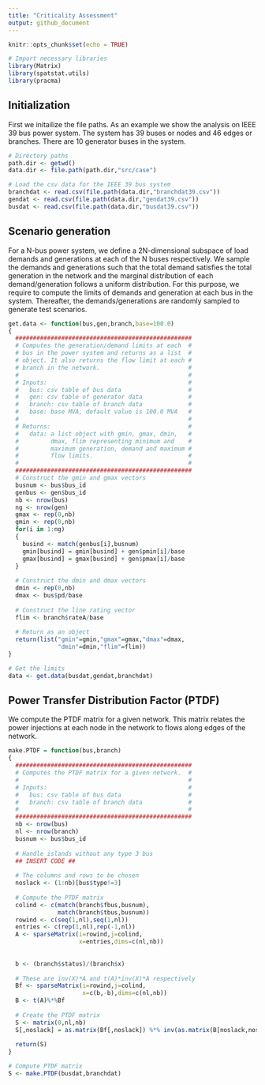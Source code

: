 ```yaml
---
title: "Criticality Assessment"
output: github_document
---
```


```r
knitr::opts_chunk$set(echo = TRUE)

# Import necessary libraries
library(Matrix)
library(spatstat.utils)
library(pracma)
```

## Initialization
First we initailize the file paths. As an example we show the analysis on IEEE 39 bus power system. The system has 39 buses or nodes and 46 edges or branches. There are 10 generator buses in the system.
```r
# Directory paths
path.dir <- getwd()
data.dir <- file.path(path.dir,"src/case")

# Load the csv data for the IEEE 39 bus system
branchdat <- read.csv(file.path(data.dir,"branchdat39.csv"))
gendat <- read.csv(file.path(data.dir,"gendat39.csv"))
busdat <- read.csv(file.path(data.dir,"busdat39.csv"))
```

## Scenario generation
For a N-bus power system, we define a 2N-dimensional subspace of load demands and generations at each of the N buses respectively. We sample the demands and generations such that the total demand satisfies the total generation in the network and the marginal distribution of each demand/generation follows a uniform distribution. For this purpose, we require to compute the limits of demands and generation at each bus in the system. Thereafter, the demands/generations are randomly sampled to generate test scenarios.
```r
get.data <- function(bus,gen,branch,base=100.0)
{
  ##################################################
  # Computes the generation/demand limits at each  #
  # bus in the power system and returns as a list  #
  # object. It also returns the flow limit at each #
  # branch in the network.                         #
  #                                                #
  # Inputs:                                        #
  #   bus: csv table of bus data                   #
  #   gen: csv table of generator data             #
  #   branch: csv table of branch data             #
  #   base: base MVA, default value is 100.0 MVA   #
  #                                                #
  # Returns:                                       #
  #   data: a list object with gmin, gmax, dmin,   #
  #         dmax, flim representing minimum and    #
  #         maximum generation, demand and maximum #
  #         flow limits.                           #
  #                                                #
  ##################################################
  # Construct the gmin and gmax vectors
  busnum <- bus$bus_id
  genbus <- gen$bus_id
  nb <- nrow(bus)
  ng <- nrow(gen)
  gmax <- rep(0,nb)
  gmin <- rep(0,nb)
  for(i in 1:ng)
  {
    busind <- match(genbus[i],busnum)
    gmin[busind] = gmin[busind] + gen$pmin[i]/base
    gmax[busind] = gmax[busind] + gen$pmax[i]/base
  }
  
  # Construct the dmin and dmax vectors
  dmin <- rep(0,nb)
  dmax <- bus$pd/base
  
  # Construct the line rating vector
  flim <- branch$rateA/base
  
  # Return as an object
  return(list("gmin"=gmin,"gmax"=gmax,"dmax"=dmax,
              "dmin"=dmin,"flim"=flim))
}

# Get the limits
data <- get.data(busdat,gendat,branchdat)
```

## Power Transfer Distribution Factor (PTDF)
We compute the PTDF matrix for a given network. This matrix relates the power injections at each node in the network to flows along edges of the network. 
```r
make.PTDF = function(bus,branch)
{
  ##################################################
  # Computes the PTDF matrix for a given network.  #
  #                                                #
  # Inputs:                                        #
  #   bus: csv table of bus data                   #
  #   branch: csv table of branch data             #
  #                                                #
  ##################################################
  nb <- nrow(bus)
  nl <- nrow(branch)
  busnum <- bus$bus_id
  
  # Handle islands without any type 3 bus
  ## INSERT CODE ##
  
  # The columns and rows to be chosen
  noslack <- (1:nb)[bus$type!=3]
  
  # Compute the PTDF matrix
  colind <- c(match(branch$fbus,busnum),
              match(branch$tbus,busnum))
  rowind <- c(seq(1,nl),seq(1,nl))
  entries <- c(rep(1,nl),rep(-1,nl))
  A <- sparseMatrix(i=rowind,j=colind,
                    x=entries,dims=c(nl,nb))
  
  
  b <- (branch$status)/(branch$x)
  
  # These are inv(X)*A and t(A)*inv(X)*A respectively
  Bf <- sparseMatrix(i=rowind,j=colind,
                     x=c(b,-b),dims=c(nl,nb))
  B <- t(A)%*%Bf
  
  # Create the PTDF matrix
  S <- matrix(0,nl,nb)
  S[,noslack] = as.matrix(Bf[,noslack]) %*% inv(as.matrix(B[noslack,noslack]))
  
  return(S)
}

# Compute PTDF matrix
S <- make.PTDF(busdat,branchdat)
```






